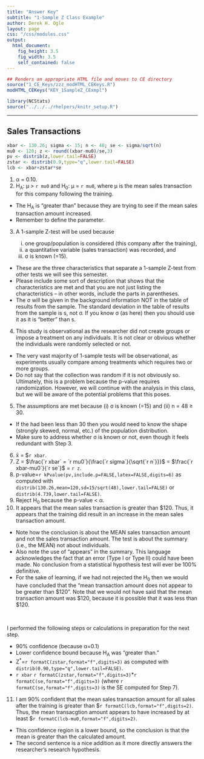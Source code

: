 ```yaml
---
title: "Answer Key"
subtitle: "1-Sample Z Class Example"
author: Derek H. Ogle
layout: page
css: "/css/modules.css"
output:
  html_document:
    fig_height: 3.5
    fig_width: 3.5
    self_contained: false
---
```


```r
## Renders an appropriate HTML file and moves to CE directory
source("1_CE_Keys/zzz_modHTML_CEKeys.R")
modHTML_CEKeys("KEY_1SampleZ_CExmpl")
```
```r
library(NCStats)
source("../../../rhelpers/knitr_setup.R")
```

----

## Sales Transactions
```r
xbar <- 130.26; sigma <- 15; n <- 48; se <- sigma/sqrt(n)
mu0 <- 120; z <- round((xbar-mu0)/se,3)
pv <- distrib(z,lower.tail=FALSE)
zstar <- distrib(0.9,type="q",lower.tail=FALSE)
lcb <- xbar+zstar*se
```

<ol start="1">
<li>&alpha; = 0.10.</li>
<li>H<sub>A</sub>: &mu; > `r mu0` and H<sub>0</sub>: &mu; = `r mu0`, where &mu; is the mean sales transaction for this company following the training.</li>
</ol>

<div class="alert alert-warning">
<ul>
  <li>The H<sub>A</sub> is "greater than" because they are trying to see if the mean sales transaction amount increased.</li>
  <li>Remember to define the parameter.</li>
</ul>
</div>

<ol start="3">
  <li>A 1-sample Z-test will be used because</li>
  <ol type="i">
    <li>one group/population is considered (this company after the training),</li>
    <li>a quantitative variable (sales transaction) was recorded, and</li>
    <li>&sigma; is known (=15).</li>
  </ol>
</ol>

<div class="alert alert-warning">
<ul>
  <li>These are the three characteristics that separate a 1-sample Z-test from other tests we will see this semester.</li>
  <li>Please include some sort of description that shows that the characteristics are met and that you are not just listing the characteristics -- in other words, include the parts in parentheses.</li>
  <li>The &sigma; will be given in the background information NOT in the table of results from the sample. The standard deviation in the table of results from the sample is s, not &sigma;. If you know &sigma; (as here) then you should use it as it is "better" than s.</li>
</ul>
</div>

<ol start="4">
  <li>This study is observational as the researcher did not create groups or impose a treatment on any individuals. It is not clear or obvious whether the individuals were randomly selected or not.</li>
</ol>

<div class="alert alert-warning">
<ul>
  <li>The very vast majority of 1-sample tests will be observational, as experiments usually compare among treatments which requires two or more groups.</li>
  <li>Do not say that the collection was random if it is not obviously so. Ultimately, this is a problem because the p-value requires randomization. However, we will continue with the analysis in this class, but we will be aware of the potential problems that this poses.</li>
</ul>
</div>

<ol start="5">
  <li>The assumptions are met because (i) &sigma; is known (=15) and  (ii) n = 48 &ge; 30.</li>
</ol>  
  
<div class="alert alert-warning">
<ul>
  <li>If the had been less than 30 then you would need to know the shape (strongly skewed, normal, etc.) of the population distribution.</li>
  <li>Make sure to address whether &sigma; is known or not, even though it feels redundant with Step 3.</li>
</ul>
</div>

<ol start="6">
  <li>x&#772; = $`r xbar`.</li>
  <li>Z = $\frac{`r xbar` = `r mu0`}{\frac{`r sigma`}{\sqrt{`r n`}}}$ = $\frac{`r xbar-mu0`}{`r se`}$ = `r z`.</li>
  <li>p-value=`r kPvalue(pv,include.p=FALSE,latex=FALSE,digits=6)` as computed with `distrib(130.26,mean=120,sd=15/sqrt(48),lower.tail=FALSE)` or `distrib(4.739,lower.tail=FALSE)`.</li>
<li>Reject H<sub>0</sub> because the p-value &lt; &alpha;.</li>
<li>It appears that the mean sales transaction is greater than $120. Thus, it appears that the training did result in an increase in the mean sales transaction amount.</li>
</ol>

<div class="alert alert-warning">
  <ul>
  <li>Note how the conclusion is about the MEAN sales transaction amount and not the sales transaction amount. The test is about the summary (i.e., the MEAN) not about individuals.</li>
  <li>Also note the use of "appears" in the summary. This language acknowledges the fact that an error (Type I or Type II) could have been made. No conclusion from a statistical hypothesis test will ever be 100% definitive.</li>
  <li>For the sake of learning, if we had not rejected the H<sub>0</sub> then we would have concluded that the "mean transaction amount does not appear to be greater than $120". Note that we would not have said that the mean transaction amount was $120, because it is possible that it was less than $120.
  </ul>
</div>

<br>

<div class="alert alert-info">
<p>I performed the following steps or calculations in preparation for the next step.</p>
  <ul>
    <li>90% confidence (because &alpha;=0.1)</li>
    <li>Lower confidence bound because H<sub>A</sub> was "greater than."
    <li>Z<sup>*</sup>=`r formatC(zstar,format="f",digits=3)` as computed with `distrib(0.90,type="q",lower.tail=FALSE)`.
    <li>`r xbar` `r formatC(zstar,format="f",digits=3)`*`r formatC(se,format="f",digits=3)` (where `r formatC(se,format="f",digits=3)` is the SE computed for Step 7).
  </ul>
</div>

<ol start="11">
<li>I am 90% confident that the mean sales transaction amount for all sales after the training is greater than $`r formatC(lcb,format="f",digits=2)`. Thus, the mean transacgtion amount appears to have increased by at least $`r formatC(lcb-mu0,format="f",digits=2)`.
</ol>

<div class="alert alert-warning">
<ul>
  <li>This confidence region is a lower bound, so the conclusion is that the mean is greater than the calculated amount.</li>
  <li>The second sentence is a nice addition as it more directly answers the researcher's research hypothesis.</li>
</ul>
</div>
